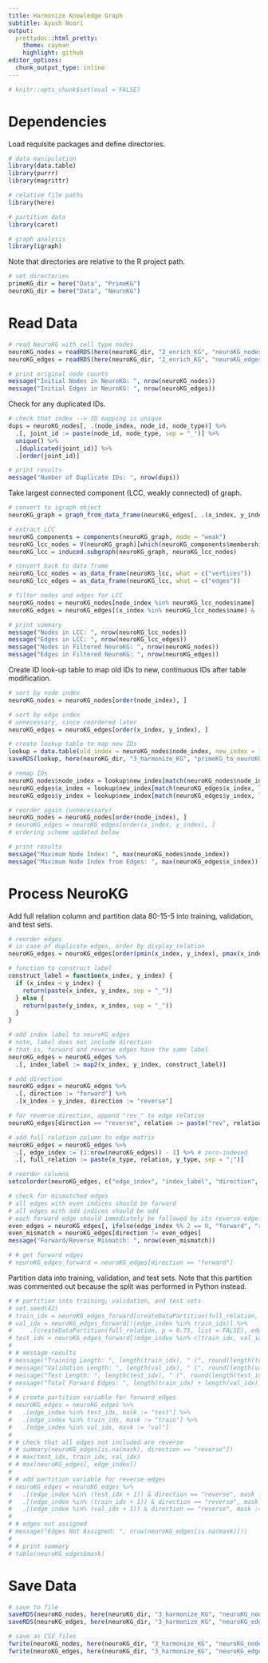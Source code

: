 ```yaml
---
title: Harmonize Knowledge Graph
subtitle: Ayush Noori
output:
  prettydoc::html_pretty:
    theme: cayman
    highlight: github
editor_options: 
  chunk_output_type: inline
---
```


```r
# knitr::opts_chunk$set(eval = FALSE)
```

# Dependencies

Load requisite packages and define directories.

```r
# data manipulation
library(data.table)
library(purrr)
library(magrittr)

# relative file paths
library(here)

# partition data
library(caret)

# graph analysis
library(igraph)
```

Note that directories are relative to the R project path.

```r
# set directories
primeKG_dir = here("Data", "PrimeKG")
neuroKG_dir = here("Data", "NeuroKG")
```

# Read Data

```r
# read NeuroKG with cell type nodes
neuroKG_nodes = readRDS(here(neuroKG_dir, "2_enrich_KG", "neuroKG_nodes.RDS"))
neuroKG_edges = readRDS(here(neuroKG_dir, "2_enrich_KG", "neuroKG_edges.RDS"))

# print original node counts
message("Initial Nodes in NeuroKG: ", nrow(neuroKG_nodes))
message("Initial Edges in NeuroKG: ", nrow(neuroKG_edges))
```

Check for any duplicated IDs.

```r
# check that index --> ID mapping is unique
dups = neuroKG_nodes[, .(node_index, node_id, node_type)] %>%
  .[, joint_id := paste(node_id, node_type, sep = "_")] %>%
  unique() %>%
  .[duplicated(joint_id)] %>% 
  .[order(joint_id)]

# print results
message("Number of Duplicate IDs: ", nrow(dups))
```

Take largest connected component (LCC, weakly connected) of graph.

```r
# convert to igraph object
neuroKG_graph = graph_from_data_frame(neuroKG_edges[, .(x_index, y_index)], directed = TRUE)

# extract LCC
neuroKG_components = components(neuroKG_graph, mode = "weak")
neuroKG_lcc_nodes = V(neuroKG_graph)[which(neuroKG_components$membership == which.max(neuroKG_components$csize))]
neuroKG_lcc = induced.subgraph(neuroKG_graph, neuroKG_lcc_nodes)

# convert back to data frame
neuroKG_lcc_nodes = as_data_frame(neuroKG_lcc, what = c("vertices"))
neuroKG_lcc_edges = as_data_frame(neuroKG_lcc, what = c("edges"))

# filter nodes and edges for LCC
neuroKG_nodes = neuroKG_nodes[node_index %in% neuroKG_lcc_nodes$name]
neuroKG_edges = neuroKG_edges[(x_index %in% neuroKG_lcc_nodes$name) & (y_index %in% neuroKG_lcc_nodes$name)]

# print summary
message("Nodes in LCC: ", nrow(neuroKG_lcc_nodes))
message("Edges in LCC: ", nrow(neuroKG_lcc_edges))
message("Nodes in Filtered NeuroKG: ", nrow(neuroKG_nodes))
message("Edges in Filtered NeuroKG: ", nrow(neuroKG_edges))
```

Create ID look-up table to map old IDs to new, continuous IDs after table modification.

```r
# sort by node index
neuroKG_nodes = neuroKG_nodes[order(node_index), ]

# sort by edge index
# unnecessary, since reordered later
neuroKG_edges = neuroKG_edges[order(x_index, y_index), ]

# create lookup table to map new IDs
lookup = data.table(old_index = neuroKG_nodes$node_index, new_index = 1:nrow(neuroKG_nodes) - 1)
saveRDS(lookup, here(neuroKG_dir, "3_harmonize_KG", "primeKG_to_neuroKG_node_index.RDS"))

# remap IDs
neuroKG_nodes$node_index = lookup$new_index[match(neuroKG_nodes$node_index, lookup$old_index)]
neuroKG_edges$x_index = lookup$new_index[match(neuroKG_edges$x_index, lookup$old_index)]
neuroKG_edges$y_index = lookup$new_index[match(neuroKG_edges$y_index, lookup$old_index)]

# reorder again (unnecessary)
neuroKG_nodes = neuroKG_nodes[order(node_index), ]
# neuroKG_edges = neuroKG_edges[order(x_index, y_index), ]
# ordering scheme updated below

# print results
message("Maximum Node Index: ", max(neuroKG_nodes$node_index))
message("Maximum Node Index from Edges: ", max(neuroKG_edges$x_index))
```

# Process NeuroKG

Add full relation column and partition data 80-15-5 into training, validation, and test sets.

```r
# reorder edges
# in case of duplicate edges, order by display_relation
neuroKG_edges = neuroKG_edges[order(pmin(x_index, y_index), pmax(x_index, y_index), display_relation), ]

# function to construct label
construct_label = function(x_index, y_index) {
  if (x_index < y_index) {
    return(paste(x_index, y_index, sep = "_"))
  } else {
    return(paste(y_index, x_index, sep = "_"))
  }
}

# add index label to neuroKG_edges
# note, label does not include direction
# that is, forward and reverse edges have the same label
neuroKG_edges = neuroKG_edges %>%
  .[, index_label := map2(x_index, y_index, construct_label)]

# add direction
neuroKG_edges = neuroKG_edges %>%
  .[, direction := "forward"] %>%
  .[x_index > y_index, direction := "reverse"]

# for reverse direction, append "rev_" to edge relation
neuroKG_edges[direction == "reverse", relation := paste("rev", relation, sep = "_")]

# add full relation column to edge matrix
neuroKG_edges = neuroKG_edges %>%
  .[, edge_index := (1:nrow(neuroKG_edges)) - 1] %>% # zero-indexed
  .[, full_relation := paste(x_type, relation, y_type, sep = ";")]

# reorder columns
setcolorder(neuroKG_edges, c("edge_index", "index_label", "direction", "relation", "display_relation", "full_relation"))

# check for mismatched edges
# all edges with even indices should be forward
# all edges with odd indices should be odd
# each forward edge should immediately be followed by its reverse edge
even_edges = neuroKG_edges[, ifelse(edge_index %% 2 == 0, "forward", "reverse")]
even_mismatch = neuroKG_edges[direction != even_edges]
message("Forward/Reverse Mismatch: ", nrow(even_mismatch))

# # get forward edges
# neuroKG_edges_forward = neuroKG_edges[direction == "forward"]
```

Partition data into training, validation, and test sets. Note that this partition was commented out because the split was performed in Python instead.

```r
# # partition into training, validation, and test sets
# set.seed(42)
# train_idx = neuroKG_edges_forward[createDataPartition(full_relation, p = 0.8, list = FALSE), edge_index]
# val_idx = neuroKG_edges_forward[!(edge_index %in% train_idx)] %>%
#     .[createDataPartition(full_relation, p = 0.75, list = FALSE), edge_index]
# test_idx = neuroKG_edges_forward[!edge_index %in% c(train_idx, val_idx), edge_index]
# 
# # message results
# message("Training Length: ", length(train_idx), " (", round(length(train_idx)/nrow(neuroKG_edges_forward), 4) * 100, "%)")
# message("Validation Length: ", length(val_idx), " (", round(length(val_idx)/nrow(neuroKG_edges_forward), 4) * 100, "%)")
# message("Test Length: ", length(test_idx), " (", round(length(test_idx)/nrow(neuroKG_edges_forward), 4) * 100, "%)")
# message("Total Forward Edges: ", length(train_idx) + length(val_idx) + length(test_idx))
# 
# # create partition variable for forward edges
# neuroKG_edges = neuroKG_edges %>%
#   .[edge_index %in% test_idx, mask := "test"] %>%
#   .[edge_index %in% train_idx, mask := "train"] %>%
#   .[edge_index %in% val_idx, mask := "val"]
# 
# # check that all edges not included are reverse
# # summary(neuroKG_edges[is.na(mask), direction == "reverse"])
# # max(test_idx, train_idx, val_idx)
# # max(neuroKG_edges[, edge_index])
# 
# # add partition variable for reverse edges
# neuroKG_edges = neuroKG_edges %>%
#   .[(edge_index %in% (test_idx + 1)) & direction == "reverse", mask := "test"] %>%
#   .[(edge_index %in% (train_idx + 1)) & direction == "reverse", mask := "train"] %>%
#   .[(edge_index %in% (val_idx + 1)) & direction == "reverse", mask := "val"]
# 
# # edges not assigned
# message("Edges Not Assigned: ", nrow(neuroKG_edges[is.na(mask)]))
# 
# # print summary
# table(neuroKG_edges$mask)
```

# Save Data

```r
# save to file
saveRDS(neuroKG_nodes, here(neuroKG_dir, "3_harmonize_KG", "neuroKG_nodes.RDS"))
saveRDS(neuroKG_edges, here(neuroKG_dir, "3_harmonize_KG", "neuroKG_edges.RDS"))

# save as CSV files
fwrite(neuroKG_nodes, here(neuroKG_dir, "3_harmonize_KG", "neuroKG_nodes.csv"))
fwrite(neuroKG_edges, here(neuroKG_dir, "3_harmonize_KG", "neuroKG_edges.csv"))
```